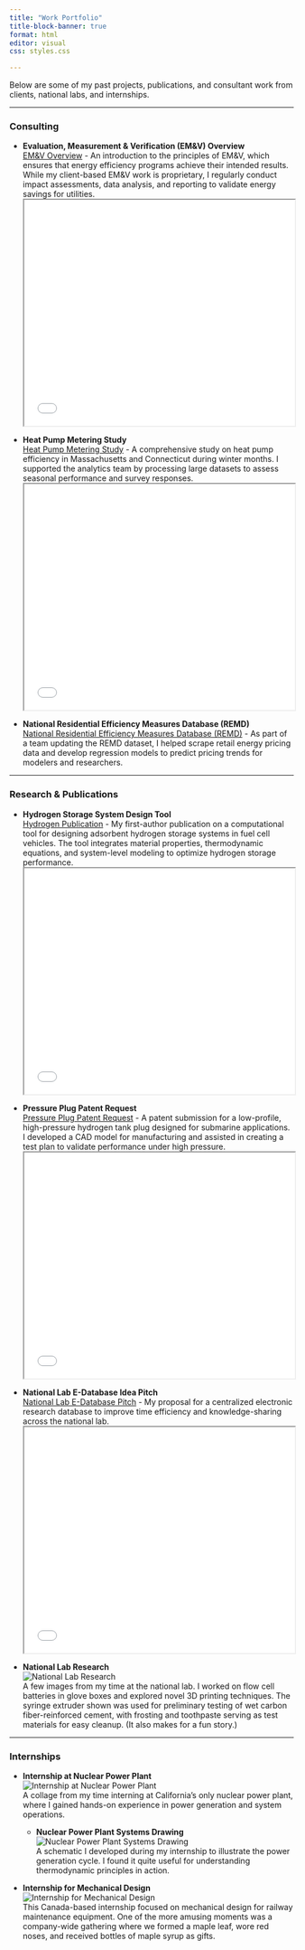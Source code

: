 ```yaml
---
title: "Work Portfolio"
title-block-banner: true
format: html
editor: visual
css: styles.css

---
```


Below are some of my past projects, publications, and consultant work from clients, national labs, and internships.

---

### Consulting  

- **Evaluation, Measurement & Verification (EM&V) Overview**  
  [EM&V Overview](portfolio_files/emv_doc.pdf) - An introduction to the principles of EM&V, which ensures that energy efficiency programs achieve their intended results. While my client-based EM&V work is proprietary, I regularly conduct impact assessments, data analysis, and reporting to validate energy savings for utilities.  
  <iframe src="portfolio_files/emv_doc.pdf" width="100%" height="400px"></iframe>
  
- **Heat Pump Metering Study**  
  [Heat Pump Metering Study](portfolio_files/heat_pump_metering_study.pdf) - A comprehensive study on heat pump efficiency in Massachusetts and Connecticut during winter months. I supported the analytics team by processing large datasets to assess seasonal performance and survey responses.
  <iframe src="portfolio_files/heat_pump_metering_study.pdf" width="100%" height="400px"></iframe>

- **National Residential Efficiency Measures Database (REMD)**  
  [National Residential Efficiency Measures Database (REMD)](https://remdb.nrel.gov/about) - As part of a team updating the REMD dataset, I helped scrape retail energy pricing data and develop regression models to predict pricing trends for modelers and researchers.

---

### Research & Publications  

- **Hydrogen Storage System Design Tool**  
  [Hydrogen Publication](portfolio_files/hydrogen_publication.pdf) - My first-author publication on a computational tool for designing adsorbent hydrogen storage systems in fuel cell vehicles. The tool integrates material properties, thermodynamic equations, and system-level modeling to optimize hydrogen storage performance.
  <iframe src="portfolio_files/hydrogen_publication.pdf" width="100%" height="400px"></iframe>

- **Pressure Plug Patent Request**  
  [Pressure Plug Patent Request](portfolio_files/pressure_plug_patent_request.pdf) - A patent submission for a low-profile, high-pressure hydrogen tank plug designed for submarine applications. I developed a CAD model for manufacturing and assisted in creating a test plan to validate performance under high pressure.  
  <iframe src="portfolio_files/pressure_plug_patent_request.pdf" width="100%" height="400px"></iframe>

- **National Lab E-Database Idea Pitch**  
  [National Lab E-Database Pitch](portfolio_files/national_lab_edatabase_idea_pitch.pdf) - My proposal for a centralized electronic research database to improve time efficiency and knowledge-sharing across the national lab.
  <iframe src="portfolio_files/national_lab_edatabase_idea_pitch.pdf" width="100%" height="400px"></iframe>

- **National Lab Research**  
  ![National Lab Research](portfolio_files/national_lab_research.gif)  
  A few images from my time at the national lab. I worked on flow cell batteries in glove boxes and explored novel 3D printing techniques. The syringe extruder shown was used for preliminary testing of wet carbon fiber-reinforced cement, with frosting and toothpaste serving as test materials for easy cleanup. (It also makes for a fun story.)

---

### Internships  

- **Internship at Nuclear Power Plant**  
  ![Internship at Nuclear Power Plant](portfolio_files/internship_dcpp.png)  
  A collage from my time interning at California’s only nuclear power plant, where I gained hands-on experience in power generation and system operations.

  - **Nuclear Power Plant Systems Drawing**  
  ![Nuclear Power Plant Systems Drawing](portfolio_files/nuclear_powerplant_systems_drawing.png)  
  A schematic I developed during my internship to illustrate the power generation cycle. I found it quite useful for understanding thermodynamic principles in action.

- **Internship for Mechanical Design**  
  ![Internship for Mechanical Design](portfolio_files/internship_loram.png)  
  This Canada-based internship focused on mechanical design for railway maintenance equipment. One of the more amusing moments was a company-wide gathering where we formed a maple leaf, wore red noses, and received bottles of maple syrup as gifts.

